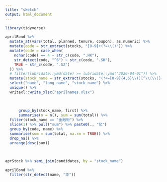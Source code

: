---
title: "sketch"
output: html_document
---

```{r}

library(tidyverse)

aprilBond %>% 
  mutate_at(vars(total, planned, tenure, coupon), as.numeric) %>% 
  mutate(code = str_extract(stocks, "[0-9]+(?=\\()")) %>% 
  mutate(code = case_when(
    nchar(code) == 4 ~ str_c(code, ".HK"),
    str_detect(code, "^6") ~ str_c(code, ".SH"),
    TRUE ~ str_c(code, ".SZ")
  )) %>% 
  # filter(lubridate::ymd(date) >= lubridate::ymd("2020-04-01")) %>% 
  mutate(stock_name = str_extract(stocks, "(?<=[0-9]{4,6}\\()[^\\(\\)]+(?=\\))")) %>% 
  select("name", "long_name", "stock_name") %>% 
  unique() %>% 
  writexl::write_xlsx("aprilnames.xlsx")
  
  
  
      group_by(stock_name, first) %>%
      summarise(n = n(), sum = sum(total)) %>% 
  filter(stock_name == "金融街") %>% 
  slice(1) %>% pull("sum") %>% paste0(., "亿")
  group_by(code, name) %>% 
  summarise(sum = sum(total, na.rm = TRUE)) %>% 
  drop_na() %>% 
  arrange(desc(sum))
  
  
```


```{r}

aprStock %>% semi_join(candidates, by = "stock_name")
```





```{r}

aprilBond %>% 
  filter(str_detect(name, "华"))
```















